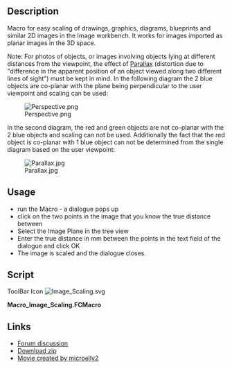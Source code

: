 <languages/>
{{Macro
|Name=Image Scaling
|Icon=Image_Scaling.svg
|Description=Scaling of drawings, graphics, diagrams, blueprints and similar 2D images in the Image workbench. It works for images imported as planar images in the 3D space.<br/>Note: For photos of objects, or images involving objects lying at different distances from the viewpoint, the effect of [https://en.wikipedia.org/wiki/Parallax Parallax] (distortion due to "difference in the apparent position of an object viewed along two different lines of sight") must be kept in mind. In the following diagram the 2 blue objects are co-planar with the plane being perpendicular to the user viewpoint and scaling can be used:
|Author=JAndersM
|Version=1.0
|Date=2016-01-19
|FCVersion=0.17 and below
|Download=[https://www.freecadweb.org/wiki/images/0/05/Image_Scaling.svg ToolBar Icon]
}}

==Description==
Macro for easy scaling of drawings, graphics, diagrams, blueprints and similar 2D images in the Image workbench. It works for images imported as planar images in the 3D space.

Note: For photos of objects, or images involving objects lying at different distances from the viewpoint, the effect of [https://en.wikipedia.org/wiki/Parallax Parallax] (distortion due to "difference in the apparent position of an object viewed along two different lines of sight") must be kept in mind. In the following diagram the 2 blue objects are co-planar with the plane being perpendicular to the user viewpoint and scaling can be used:

[[File:Perspective.png]]

In the second diagram, the red and green objects are not co-planar with the 2 blue objects and scaling can not be used. Additionally the fact that the red object is co-planar with 1 blue object can not be determined from the single diagram based on the user viewpoint:

[[File:Parallax.jpg]]   

==Usage==
* run the Macro - a dialogue pops up
* click on the two points in the image that you know the true distance between
* Select the Image Plane in the tree view
* Enter the true distance in mm between the points in the text field of the dialogue and click OK
* The image is scaled and the dialogue closes.

==Script== 

ToolBar Icon [[Image:Image_Scaling.svg]]

'''Macro_Image_Scaling.FCMacro'''

{{MacroCode|code=

import FreeCADGui, FreeCAD, Part
import math
import pivy.coin as pvy
from PySide import QtCore, QtGui
import DraftTrackers, Draft

__title__   = "Macro Image Scaling"
__author__  = "JAndersM"
__url__     = "http://www.freecadweb.org/index-fr.html"
__version__ = "00.01"
__date__    = "19/01/2016"

try:
    _fromUtf8 = QtCore.QString.fromUtf8
except AttributeError:
    def _fromUtf8(s):
        return s

try:
    _encoding = QtGui.QApplication.UnicodeUTF8
    def _translate(context, text, disambig):
        return QtGui.QApplication.translate(context, text, disambig, _encoding)
except AttributeError:
    def _translate(context, text, disambig):
        return QtGui.QApplication.translate(context, text, disambig)

def distance(p1,p2):
    dx=p2[0]-p1[0]
    dy=p2[1]-p1[1]
    dz=p2[2]-p1[2]
    return math.sqrt(dx*dx+dy*dy+dz*dz)
    
class Ui_Dialog(object):
    def setupUi(self, Dialog):
        self.view = FreeCADGui.ActiveDocument.ActiveView
        self.stack = []
        self.callback = self.view.addEventCallbackPivy(pvy.SoMouseButtonEvent.getClassTypeId(),self.getpoint)
        self.callmouse=self.view.addEventCallbackPivy(pvy.SoLocation2Event.getClassTypeId(),self.getmousepoint)
        self.distance=0
        self.dialog=Dialog
        Dialog.setObjectName(_fromUtf8("Dialog"))
        Dialog.setWindowFlags(QtCore.Qt.WindowStaysOnTopHint)
        Dialog.resize(300, 102)
        self.buttonBox = QtGui.QDialogButtonBox(Dialog)
        self.buttonBox.setGeometry(QtCore.QRect(50, 70, 191, 32))
        self.buttonBox.setOrientation(QtCore.Qt.Horizontal)
        self.buttonBox.setStandardButtons(QtGui.QDialogButtonBox.Cancel.__or__(QtGui.QDialogButtonBox.Ok))
        self.buttonBox.setObjectName(_fromUtf8("buttonBox"))
        self.buttonBox.button(QtGui.QDialogButtonBox.Ok).setEnabled(False)
        self.label = QtGui.QLabel(Dialog)
        self.label.setGeometry(QtCore.QRect(30, 10, 66, 17))
        self.label.setObjectName(_fromUtf8("label"))
        self.lineEdit = QtGui.QLineEdit(Dialog)
        self.lineEdit.setGeometry(QtCore.QRect(100, 10, 113, 29))
        self.lineEdit.setObjectName(_fromUtf8("lineEdit"))
        self.label1 = QtGui.QLabel(Dialog)
        self.label1.setGeometry(QtCore.QRect(20, 45, 260, 17))
        self.label1.setObjectName(_fromUtf8("label1"))
        self.retranslateUi(Dialog)
        QtCore.QObject.connect(self.buttonBox, QtCore.SIGNAL(_fromUtf8("accepted()")), self.accept)
        QtCore.QObject.connect(self.buttonBox, QtCore.SIGNAL(_fromUtf8("rejected()")), self.reject)
        QtCore.QMetaObject.connectSlotsByName(Dialog)
        self.tracker = DraftTrackers.lineTracker(scolor=(1,0,0))
        self.tracker.raiseTracker()
        self.tracker.on()
        self.dialog.show()

    def retranslateUi(self, Dialog):
        Dialog.setWindowTitle(_translate("Dialog", "Dialog", None))
        self.label.setText(_translate("Dialog", "Distance", None))
        self.label1.setText(_translate("Dialog", "Select first point", None))
        
    def accept(self):
        sel = FreeCADGui.Selection.getSelection()
        try:
            locale=QtCore.QLocale.system()
            d, ok = locale.toFloat(self.lineEdit.text())
            if not ok:
                raise ValueError
            s=d/self.distance
            sel[0].XSize.Value=sel[0].XSize.Value*s
            sel[0].YSize.Value=sel[0].YSize.Value*s
            FreeCAD.Console.PrintMessage("Scale="+str(s))
            self.tracker.off()
            self.tracker.finalize()
            self.dialog.hide()
        except (ValueError, ZeroDivisionError) as e:
            self.label1.setText(_translate("Dialog", "<font color='red'>Enter distance</font>", None))
            return
        except (IndexError, AttributeError) as e:
            self.label1.setText(_translate("Dialog", "<font color='red'>Select ImagePlane</font>", None))
            return
        
    def reject(self):
        self.stack=[]
        self.view.removeEventCallbackPivy(pvy.SoMouseButtonEvent.getClassTypeId(),self.callback)
        self.view.removeEventCallbackPivy(pvy.SoLocation2Event.getClassTypeId(),self.callmouse)
        self.tracker.off()
        self.tracker.finalize()
        self.dialog.hide()
    
    def getmousepoint(self, event_cb):
        event = event_cb.getEvent()
        if len(self.stack)==1:
            pos = event.getPosition()
            point = self.view.getPoint(pos[0],pos[1])
            self.tracker.p2(point)
               
    def getpoint(self,event_cb):
        event = event_cb.getEvent()           
        if event.getState() == pvy.SoMouseButtonEvent.DOWN:
            pos = event.getPosition()
            point = self.view.getPoint(pos[0],pos[1])
            self.stack.append(point)
            self.label1.setText(_translate("Dialog", "Select second point", None))
            if len(self.stack)==1:
                self.tracker.p1(point)
            elif len(self.stack) == 2:
                self.distance=distance(self.stack[0], self.stack[1])
                self.tracker.p2(point)
                self.view.removeEventCallbackPivy(pvy.SoMouseButtonEvent.getClassTypeId(),self.callback)
                self.view.removeEventCallbackPivy(pvy.SoLocation2Event.getClassTypeId(),self.callmouse)
                self.buttonBox.button(QtGui.QDialogButtonBox.Ok).setEnabled(True)
                self.label1.setText(_translate("Dialog", "Select Image Plane and type distance", None))
                
#Init               
d = QtGui.QWidget()
ui = Ui_Dialog()
ui.setupUi(d)
        
}}

==Links==

* [http://forum.freecadweb.org/viewtopic.php?f=22&t=13877 Forum discussion]
* [http://forum.freecadweb.org/download/file.php?id=19542 Download zip]
* [https://youtu.be/2iFE40uHrA8 Movie created by microelly2]



{{clear}}